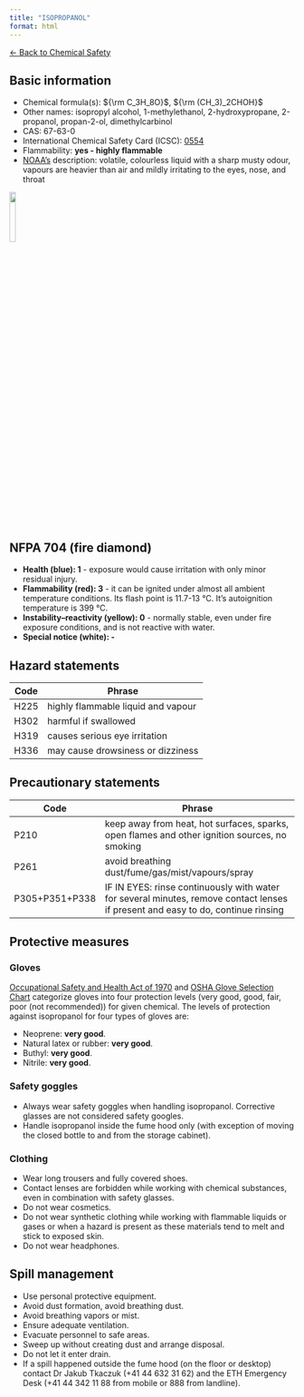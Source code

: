 ```yaml
---
title: "ISOPROPANOL"
format: html
---
```


[← Back to Chemical Safety](../chemical-safety.qmd)


## Basic information
- Chemical formula(s): ${\rm C_3H_8O}$, ${\rm (CH_3)_2CHOH}$
- Other names: isopropyl alcohol, 1-methylethanol, 2-hydroxypropane, 2-propanol, propan-2-ol, dimethylcarbinol
- CAS: 67-63-0
- International Chemical Safety Card (ICSC): [0554](https://www.inchem.org/documents/icsc/icsc/eics0554.htm)
- Flammability: **yes - highly flammable**
- [NOAA's](https://cameochemicals.noaa.gov/chemical/946) description: volatile, colourless liquid with a sharp musty odour, vapours are heavier than air and mildly irritating to the eyes, nose, and throat

![](../media/nfpa704/130.png){width=15% fig-align="center"}

## NFPA 704 (fire diamond)
- **Health (blue): 1** - exposure would cause irritation with only minor residual injury.
- **Flammability (red): 3** - it can be ignited under almost all ambient temperature conditions. Its flash point is 11.7-13 °C. It's autoignition temperature is 399 °C.
- **Instability–reactivity (yellow): 0** - normally stable, even under fire exposure conditions, and is not reactive with water.
- **Special notice (white): -**

## Hazard statements
| Code | Phrase                             |
| ---- | ---------------------------------- |
| H225 | highly flammable liquid and vapour |
| H302 | harmful if swallowed               |
| H319 | causes serious eye irritation      |
| H336 | may cause drowsiness or dizziness  |

## Precautionary statements
| Code           | Phrase                                                                                                                           |
| -------------- | -------------------------------------------------------------------------------------------------------------------------------- |
| P210           | keep away from heat, hot surfaces, sparks, open flames and other ignition sources, no smoking                                    |
| P261           | avoid breathing dust/fume/gas/mist/vapours/spray                                                                                 |
| P305+P351+P338 | IF IN EYES: rinse continuously with water for several minutes, remove contact lenses if present and easy to do, continue rinsing |

## Protective measures

### Gloves
[Occupational Safety and Health Act of 1970](https://www.osha.gov/sites/default/files/publications/osha3151.pdf) and [OSHA Glove Selection Chart](https://safety.fsu.edu/safety_manual/OSHA%20Glove%20Selection%20Chart.pdf) categorize gloves into four protection levels (very good, good, fair, poor (not recommended)) for given chemical. The levels of protection against isopropanol for four types of gloves are:

- Neoprene: **very good**.
- Natural latex or rubber: **very good**.
- Buthyl: **very good**.
- Nitrile: **very good**.

### Safety goggles
- Always wear safety goggles when handling isopropanol. Corrective glasses are not considered safety googles.
- Handle isopropanol inside the fume hood only (with exception of moving the closed bottle to and from the storage cabinet).

### Clothing
- Wear long trousers and fully covered shoes.
- Contact lenses are forbidden while working with chemical substances, even in combination with safety glasses.
- Do not wear cosmetics.
- Do not wear synthetic clothing while working with flammable liquids or gases or when a hazard is present as these materials tend to melt and stick to exposed skin.
- Do not wear headphones.

## Spill management
- Use personal protective equipment.
- Avoid dust formation, avoid breathing dust.
- Avoid breathing vapors or mist.
- Ensure adequate ventilation.
- Evacuate personnel to safe areas.
- Sweep up without creating dust and arrange disposal.
- Do not let it enter drain.
- If a spill happened outside the fume hood (on the floor or desktop) contact Dr Jakub Tkaczuk (+41 44 632 31 62) and the ETH Emergency Desk (+41 44 342 11 88 from mobile or 888 from landline).
